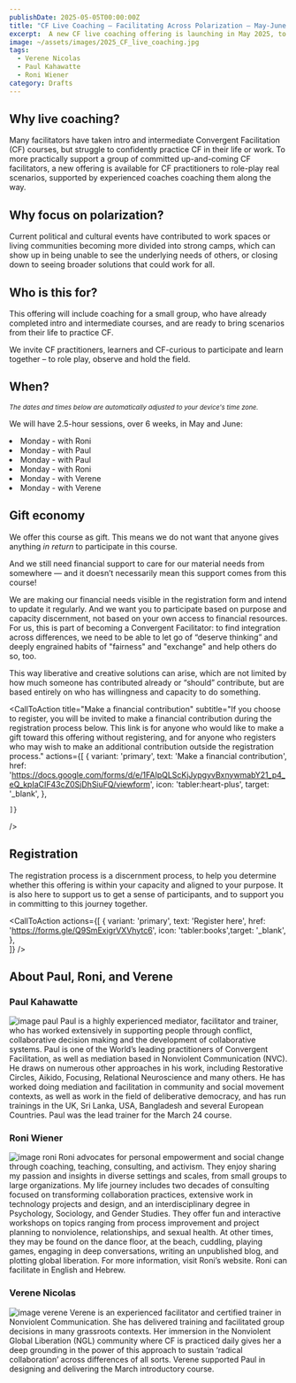 ```yaml
---
publishDate: 2025-05-05T00:00:00Z
title: "CF Live Coaching – Facilitating Across Polarization – May-June 2025"
excerpt:  A new CF live coaching offering is launching in May 2025, to support a core group of dedicated practitioners over 6 weeks, with real-life examples focused on facilitating across polarization. 
image: ~/assets/images/2025_CF_live_coaching.jpg
tags:
  - Verene Nicolas 
  - Paul Kahawatte
  - Roni Wiener
category: Drafts
---
```



## Why live coaching? 

Many facilitators have taken intro and intermediate Convergent Facilitation (CF) courses, but struggle to confidently practice CF in their life or work. To more practically support a group of committed up-and-coming CF facilitators, a new offering is available for CF practitioners to role-play real scenarios, supported by experienced coaches coaching them along the way. 

## Why focus on polarization?

Current political and cultural events have contributed to work spaces or living communities becoming more divided into strong camps, which can show up in being unable to see the underlying needs of others, or closing down to seeing broader solutions that could work for all.

## Who is this for?


This offering will include coaching for a small group, who have already completed intro and intermediate courses, and are ready to bring scenarios from their life to practice CF. 

We invite CF practitioners, learners and CF-curious to participate and learn together – to role play, observe and hold the field.

## When?

*<small>The dates and times below are automatically adjusted to your device's time zone.</small>*

We will have 2.5-hour sessions, over 6 weeks, in May and June:

<li>Monday <LocalTimeFromUTC client:load  startUtcTime="2025-05-12T15:00:00Z" endUtcTime="2025-05-12T17:30:00Z"/> - with Roni </li>
<li>Monday <LocalTimeFromUTC client:load  startUtcTime="2025-05-19T13:30:00Z" endUtcTime="2025-05-19T16:00:00Z"/> - with Paul </li>
<li>Monday <LocalTimeFromUTC client:load  startUtcTime="2025-05-26T13:30:00Z" endUtcTime="2025-05-26T16:00:00Z"/> - with Paul </li>
<li>Monday <LocalTimeFromUTC client:load  startUtcTime="2025-06-02T15:00:00Z" endUtcTime="2025-06-02T17:30:00Z"/> - with Roni </li>
<li>Monday <LocalTimeFromUTC client:load  startUtcTime="2025-06-09T14:00:00Z" endUtcTime="2025-06-09T16:30:00Z"/> - with Verene </li>
<li>Monday <LocalTimeFromUTC client:load  startUtcTime="2025-06-16T14:00:00Z" endUtcTime="2025-06-16T16:30:00Z"/> - with Verene </li>

## Gift economy

We offer this course as gift. This means we do not want that anyone gives anything *in return* to participate in this course.

And we still need financial support to care for our material needs from somewhere — and it doesn’t necessarily mean this support comes from this course! 

We are making our financial needs visible in the registration form and intend to update it regularly. And we want you to participate based on purpose and capacity discernment, not based on your own access to financial resources. For us, this is part of becoming a Convergent Facilitator: to find integration across differences, we need to be able to let go of “deserve thinking” and deeply engrained habits of "fairness" and "exchange" and help others do so, too. 

This way liberative and creative solutions can arise, which are not limited by how much someone has contributed already or “should” contribute, but are based entirely on who has willingness and capacity to do something.

<CallToAction
    title="Make a financial contribution"
    subtitle="If you choose to register, you will be invited to make a financial contribution during the registration process below. This link is for anyone who would like to make a gift toward this offering without registering, and for anyone who registers who may wish to make an additional contribution outside the registration process."
    actions={[
	  {
        variant: 'primary',
        text: 'Make a financial contribution',
        href: 'https://docs.google.com/forms/d/e/1FAIpQLScKjJypgyvBxnywmabY21_p4_eQ_kpIaCIF43cZ0SjDhSiuFQ/viewform',
        icon: 'tabler:heart-plus',
        target: '_blank',
      },

    ]}
  />

## Registration


The registration process is a discernment process, to help you determine whether this offering is within your capacity and aligned to your purpose. It is also here to support us to get a sense of participants, and to support you in committing to this journey together.

<CallToAction
    actions={[
      { 
        variant: 'primary',
		text: 'Register here', href: 'https://forms.gle/Q9SmExigrVXVhytc6', icon: 'tabler:books',target: '_blank', 
	  },            
    ]}
  />

## About Paul, Roni, and Verene
### Paul Kahawatte
![image paul](~/assets/images/paul_kahawatte.jpg)
Paul is a highly experienced mediator, facilitator and trainer, who has worked extensively in supporting people through conflict, collaborative decision making and the development of collaborative systems. Paul is one of the World’s leading practitioners of Convergent Facilitation, as well as mediation based in Nonviolent Communication (NVC). He draws on numerous other approaches in his work, including Restorative Circles, Aikido, Focusing, Relational Neuroscience and many others. He has worked doing mediation and facilitation in community and social movement contexts, as well as work in the field of deliberative democracy, and has run trainings in the UK, Sri Lanka, USA, Bangladesh and several European Countries. Paul was the lead trainer for the March 24 course.

### Roni Wiener
![image roni](~/assets/images/roni_wiener.webp)
Roni advocates for personal empowerment and social change through coaching, teaching, consulting, and activism. They enjoy sharing my passion and insights in diverse settings and scales, from small groups to large organizations. My life journey includes two decades of consulting focused on transforming collaboration practices, extensive work in technology projects and design, and an interdisciplinary degree in Psychology, Sociology, and Gender Studies. They offer fun and interactive workshops on topics ranging from process improvement and project planning to nonviolence, relationships, and sexual health. At other times, they may be found on the dance floor, at the beach, cuddling, playing games, engaging in deep conversations, writing an unpublished blog, and plotting global liberation. For more information, visit Roni’s website. Roni can facilitate in English and Hebrew.

### Verene Nicolas
![image verene](~/assets/images/verene_nicolas.jpg)
Verene is an experienced facilitator and certified trainer in Nonviolent Communication. She has delivered training and facilitated group decisions in many grassroots contexts. Her immersion in the Nonviolent Global Liberation (NGL) community where CF is practiced daily gives her a deep grounding in the power of this approach to sustain ‘radical collaboration’ across differences of all sorts.
Verene supported Paul in designing and delivering the March introductory course.

